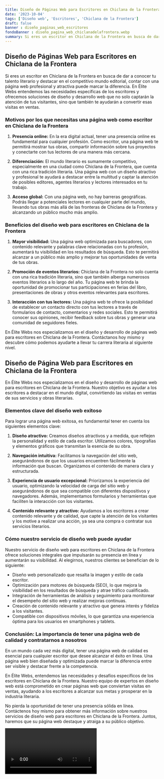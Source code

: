 ```yaml
---
title: Diseño de Páginas Web para Escritores en Chiclana de la Frontera
date: '2023-10-04'
tags: ['Diseño web', 'Escritores', 'Chiclana de la Frontera']
draft: false
banner : diseño_paginas_web_escritores
fondoBanner : diseño_pagina_web_chiclanadelafrontera.webp
summary: Si eres un escritor en Chiclana de la Frontera en busca de dar a conocer tu talento literario y destacar en el competitivo mundo editorial, contar con una página web profesional y atractiva puede marcar la diferencia. En Élite Webs entendemos las necesidades específicas de los escritores y ofrecemos soluciones de diseño y desarrollo web que no solo captarán la atención de tus visitantes, sino que también te ayudarán a convertir esas visitas en ventas.
---
```


## Diseño de Páginas Web para Escritores en Chiclana de la Frontera

Si eres un escritor en Chiclana de la Frontera en busca de dar a conocer tu talento literario y destacar en el competitivo mundo editorial, contar con una página web profesional y atractiva puede marcar la diferencia. En Élite Webs entendemos las necesidades específicas de los escritores y ofrecemos soluciones de diseño y desarrollo web que no solo captarán la atención de tus visitantes, sino que también te ayudarán a convertir esas visitas en ventas.

### Motivos por los que necesitas una página web como escritor en Chiclana de la Frontera

1. **Presencia online:** En la era digital actual, tener una presencia online es fundamental para cualquier profesión. Como escritor, una página web te permitirá mostrar tus obras, compartir información sobre tus proyectos y conectarte con tus lectores de una manera más cercana.

2. **Diferenciación:** El mundo literario es sumamente competitivo, especialmente en una ciudad como Chiclana de la Frontera, que cuenta con una rica tradición literaria. Una página web con un diseño atractivo y profesional te ayudará a destacar entre la multitud y captar la atención de posibles editores, agentes literarios y lectores interesados en tu trabajo.

3. **Acceso global:** Con una página web, no hay barreras geográficas. Podrás llegar a potenciales lectores en cualquier parte del mundo, llevando tus obras más allá de las fronteras de Chiclana de la Frontera y alcanzando un público mucho más amplio.

### Beneficios del diseño web para escritores en Chiclana de la Frontera

1. **Mayor visibilidad:** Una página web optimizada para buscadores, con contenido relevante y palabras clave relacionadas con tu profesión, aumentará tu visibilidad en los resultados de búsqueda. Esto te permitirá alcanzar a un público más amplio y mejorar tus oportunidades de venta de tus obras.

2. **Promoción de eventos literarios:** Chiclana de la Frontera no solo cuenta con una rica tradición literaria, sino que también alberga numerosos eventos literarios a lo largo del año. Tu página web te brinda la oportunidad de promocionar tus participaciones en ferias del libro, presentaciones de obras y otros eventos relevantes para escritores.

3. **Interacción con tus lectores:** Una página web te ofrece la posibilidad de establecer un contacto directo con tus lectores a través de formularios de contacto, comentarios y redes sociales. Esto te permitirá conocer sus opiniones, recibir feedback sobre tus obras y generar una comunidad de seguidores fieles.

En Élite Webs nos especializamos en el diseño y desarrollo de páginas web para escritores en Chiclana de la Frontera. Contáctanos hoy mismo y descubre cómo podemos ayudarte a llevar tu carrera literaria al siguiente nivel.

<GifSeo />

<Cta />

## Diseño de Página Web para Escritores en Chiclana de la Frontera

En Élite Webs nos especializamos en el diseño y desarrollo de páginas web para escritores en Chiclana de la Frontera. Nuestro objetivo es ayudar a los escritores a destacar en el mundo digital, convirtiendo las visitas en ventas de sus servicios y obras literarias.

### Elementos clave del diseño web exitoso

Para lograr una página web exitosa, es fundamental tener en cuenta los siguientes elementos clave:

1. **Diseño atractivo:** Creamos diseños atractivos y a medida, que reflejen la personalidad y estilo de cada escritor. Utilizamos colores, tipografías y elementos gráficos que transmitan la esencia de su obra.

2. **Navegación intuitiva:** Facilitamos la navegación del sitio web, asegurándonos de que los usuarios encuentren fácilmente la información que buscan. Organizamos el contenido de manera clara y estructurada.

3. **Experiencia de usuario excepcional:** Priorizamos la experiencia del usuario, optimizando la velocidad de carga del sitio web y asegurándonos de que sea compatible con diferentes dispositivos y navegadores. Además, implementamos formularios y herramientas que faciliten la interacción con los visitantes.

4. **Contenido relevante y atractivo:** Ayudamos a los escritores a crear contenido relevante y de calidad, que capte la atención de los visitantes y los motive a realizar una acción, ya sea una compra o contratar sus servicios literarios.

### Cómo nuestro servicio de diseño web puede ayudar

Nuestro servicio de diseño web para escritores en Chiclana de la Frontera ofrece soluciones integrales que impulsarán su presencia en línea y aumentarán su visibilidad. Al elegirnos, nuestros clientes se benefician de lo siguiente:

- Diseño web personalizado que resalta la imagen y estilo de cada escritor.
- Optimización para motores de búsqueda (SEO), lo que mejora la visibilidad en los resultados de búsqueda y atrae tráfico cualificado.
- Integración de herramientas de análisis y seguimiento para monitorear el desempeño del sitio web y realizar mejoras continuas.
- Creación de contenido relevante y atractivo que genera interés y fideliza a los visitantes.
- Compatible con dispositivos móviles, lo que garantiza una experiencia óptima para los usuarios en smartphones y tablets.

### Conclusión: La importancia de tener una página web de calidad y contratarnos a nosotros

En un mundo cada vez más digital, tener una página web de calidad es esencial para cualquier escritor que desee alcanzar el éxito en línea. Una página web bien diseñada y optimizada puede marcar la diferencia entre ser visible y destacar frente a la competencia.

En Élite Webs, entendemos las necesidades y desafíos específicos de los escritores en Chiclana de la Frontera. Nuestro equipo de expertos en diseño web está comprometido en crear páginas web que conviertan visitas en ventas, ayudando a los escritores a alcanzar sus metas y prosperar en la industria literaria.

No pierda la oportunidad de tener una presencia sólida en línea. Contáctenos hoy mismo para obtener más información sobre nuestros servicios de diseño web para escritores en Chiclana de la Frontera. Juntos, haremos que su página web destaque y atraiga a su público objetivo.

<Video />

<CtaBot job='Escritores' city='Chiclana de la Frontera'/>

<Gmaps query='Chiclana de la Frontera+españa+maps' />